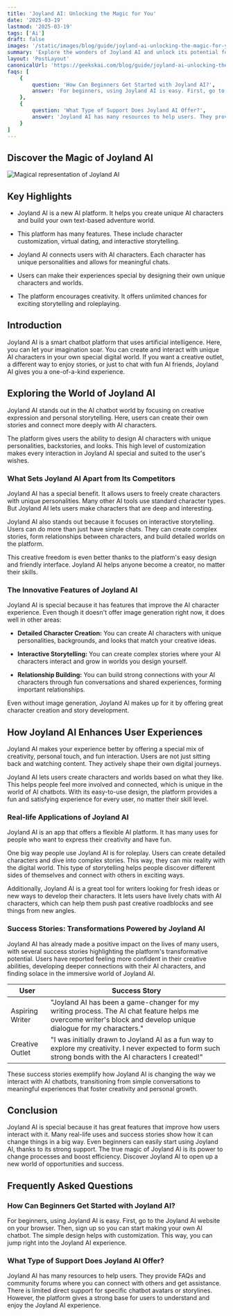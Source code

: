 ```yaml
---
title: 'Joyland AI: Unlocking the Magic for You'
date: '2025-03-19'
lastmod: '2025-03-19'
tags: ['Ai']
draft: false
images: '/static/images/blog/guide/joyland-ai-unlocking-the-magic-for-you.png'
summary: 'Explore the wonders of Joyland AI and unlock its potential for your business. Dive into our blog for more insights on Joyland AI.'
layout: 'PostLayout'
canonicalUrl: 'https://geekskai.com/blog/guide/joyland-ai-unlocking-the-magic-for-you/'
faqs: [
    {
        question: 'How Can Beginners Get Started with Joyland AI?',
        answer: 'For beginners, using Joyland AI is easy. First, go to the Joyland AI website on your browser. Then, sign up so you can start making your own AI chatbot. The simple design helps with customization. This way, you can jump right into the Joyland AI experience.'
    },
    {
        question: 'What Type of Support Does Joyland AI Offer?',
        answer: 'Joyland AI has many resources to help users. They provide FAQs and community forums where you can connect with others and get assistance. There is limited direct support for specific chatbot avatars or storylines. However, the platform gives a strong base for users to understand and enjoy the Joyland AI experience.'
    }
]
---
```



## Discover the Magic of Joyland AI

![Magical representation of Joyland AI](/static/images/blog/guide/joyland-ai-unlocking-the-magic-for-you.png)

## Key Highlights

- Joyland AI is a new AI platform. It helps you create unique AI characters and build your own text-based adventure world.

- This platform has many features. These include character customization, virtual dating, and interactive storytelling.

- Joyland AI connects users with AI characters. Each character has unique personalities and allows for meaningful chats.

- Users can make their experiences special by designing their own unique characters and worlds.

- The platform encourages creativity. It offers unlimited chances for exciting storytelling and roleplaying.

## Introduction

Joyland AI is a smart chatbot platform that uses artificial intelligence. Here, you can let your imagination soar. You can create and interact with unique AI characters in your own special digital world. If you want a creative outlet, a different way to enjoy stories, or just to chat with fun AI friends, Joyland AI gives you a one-of-a-kind experience.

## Exploring the World of Joyland AI

Joyland AI stands out in the AI chatbot world by focusing on creative expression and personal storytelling. Here, users can create their own stories and connect more deeply with AI characters.

The platform gives users the ability to design AI characters with unique personalities, backstories, and looks. This high level of customization makes every interaction in Joyland AI special and suited to the user's wishes.

### What Sets Joyland AI Apart from Its Competitors

Joyland AI has a special benefit. It allows users to freely create characters with unique personalities. Many other AI tools use standard character types. But Joyland AI lets users make characters that are deep and interesting.

Joyland AI also stands out because it focuses on interactive storytelling. Users can do more than just have simple chats. They can create complex stories, form relationships between characters, and build detailed worlds on the platform.

This creative freedom is even better thanks to the platform's easy design and friendly interface. Joyland AI helps anyone become a creator, no matter their skills.

### The Innovative Features of Joyland AI

Joyland AI is special because it has features that improve the AI character experience. Even though it doesn't offer image generation right now, it does well in other areas:

- **Detailed Character Creation:** You can create AI characters with unique personalities, backgrounds, and looks that match your creative ideas.

- **Interactive Storytelling:** You can create complex stories where your AI characters interact and grow in worlds you design yourself.

- **Relationship Building:** You can build strong connections with your AI characters through fun conversations and shared experiences, forming important relationships.

Even without image generation, Joyland AI makes up for it by offering great character creation and story development.

## How Joyland AI Enhances User Experiences

Joyland AI makes your experience better by offering a special mix of creativity, personal touch, and fun interaction. Users are not just sitting back and watching content. They actively shape their own digital journeys.

Joyland AI lets users create characters and worlds based on what they like. This helps people feel more involved and connected, which is unique in the world of AI chatbots. With its easy-to-use design, the platform provides a fun and satisfying experience for every user, no matter their skill level.

### Real-life Applications of Joyland AI

Joyland AI is an app that offers a flexible AI platform. It has many uses for people who want to express their creativity and have fun.

One big way people use Joyland AI is for roleplay. Users can create detailed characters and dive into complex stories. This way, they can mix reality with the digital world. This type of storytelling helps people discover different sides of themselves and connect with others in exciting ways.

Additionally, Joyland AI is a great tool for writers looking for fresh ideas or new ways to develop their characters. It lets users have lively chats with AI characters, which can help them push past creative roadblocks and see things from new angles.

### Success Stories: Transformations Powered by Joyland AI

Joyland AI has already made a positive impact on the lives of many users, with several success stories highlighting the platform's transformative potential. Users have reported feeling more confident in their creative abilities, developing deeper connections with their AI characters, and finding solace in the immersive world of Joyland AI.

| User                                                                                                                                                             | Success Story                                                                                                                                                    |
| ---------------------------------------------------------------------------------------------------------------------------------------------------------------- | ---------------------------------------------------------------------------------------------------------------------------------------------------------------- |
| Aspiring Writer                                                                                                                                                  | "Joyland AI has been a game-changer for my writing process. The AI chat feature helps me overcome writer's block and develop unique dialogue for my characters." |
| Creative Outlet                                                                                                                                                  | "I was initially drawn to Joyland AI as a fun way to explore my creativity. I never expected to form such strong bonds with the AI characters I created!"        |

These success stories exemplify how Joyland AI is changing the way we interact with AI chatbots, transitioning from simple conversations to meaningful experiences that foster creativity and personal growth.

## Conclusion

Joyland AI is special because it has great features that improve how users interact with it. Many real-life uses and success stories show how it can change things in a big way. Even beginners can easily start using Joyland AI, thanks to its strong support. The true magic of Joyland AI is its power to change processes and boost efficiency. Discover Joyland AI to open up a new world of opportunities and success.

## Frequently Asked Questions

### How Can Beginners Get Started with Joyland AI?

For beginners, using Joyland AI is easy. First, go to the Joyland AI website on your browser. Then, sign up so you can start making your own AI chatbot. The simple design helps with customization. This way, you can jump right into the Joyland AI experience.

### What Type of Support Does Joyland AI Offer?

Joyland AI has many resources to help users. They provide FAQs and community forums where you can connect with others and get assistance. There is limited direct support for specific chatbot avatars or storylines. However, the platform gives a strong base for users to understand and enjoy the Joyland AI experience.

